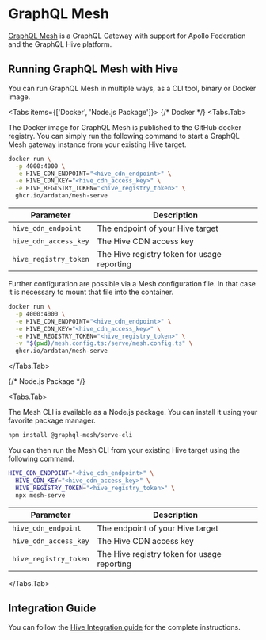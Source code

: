 
# GraphQL Mesh

[GraphQL Mesh](https://the-guild.dev/graphql/mesh) is a GraphQL Gateway with support for Apollo
Federation and the GraphQL Hive platform.

## Running GraphQL Mesh with Hive

You can run GraphQL Mesh in multiple ways, as a CLI tool, binary or Docker image.

<Tabs items={['Docker', 'Node.js Package']}>
  {/* Docker */}
  <Tabs.Tab>

The Docker image for GraphQL Mesh is published to the GitHub docker registry. You can simply run the
following command to start a GraphQL Mesh gateway instance from your existing Hive target.

```sh
docker run \
  -p 4000:4000 \
  -e HIVE_CDN_ENDPOINT="<hive_cdn_endpoint>" \
  -e HIVE_CDN_KEY="<hive_cdn_access_key>" \
  -e HIVE_REGISTRY_TOKEN="<hive_registry_token>" \
  ghcr.io/ardatan/mesh-serve
```

| Parameter             | Description                                 |
| --------------------- | ------------------------------------------- |
| `hive_cdn_endpoint`   | The endpoint of your Hive target            |
| `hive_cdn_access_key` | The Hive CDN access key                     |
| `hive_registry_token` | The Hive registry token for usage reporting |

Further configuration are possible via a Mesh configuration file. In that case it is necessary to
mount that file into the container.

```sh filename="Run Mesh Gateway with Configuration File"
docker run \
  -p 4000:4000 \
  -e HIVE_CDN_ENDPOINT="<hive_cdn_endpoint>" \
  -e HIVE_CDN_KEY="<hive_cdn_access_key>" \
  -e HIVE_REGISTRY_TOKEN="<hive_registry_token>" \
  -v "$(pwd)/mesh.config.ts:/serve/mesh.config.ts" \
  ghcr.io/ardatan/mesh-serve
```

  </Tabs.Tab>

{/* Node.js Package */}

  <Tabs.Tab>

The Mesh CLI is available as a Node.js package. You can install it using your favorite package
manager.

```sh npm2yarn
npm install @graphql-mesh/serve-cli
```

You can then run the Mesh CLI from your existing Hive target using the following command.

```sh filename="Run Mesh Gateway"
HIVE_CDN_ENDPOINT="<hive_cdn_endpoint>" \
  HIVE_CDN_KEY="<hive_cdn_access_key>" \
  HIVE_REGISTRY_TOKEN="<hive_registry_token>" \
  npx mesh-serve
```

| Parameter             | Description                                 |
| --------------------- | ------------------------------------------- |
| `hive_cdn_endpoint`   | The endpoint of your Hive target            |
| `hive_cdn_access_key` | The Hive CDN access key                     |
| `hive_registry_token` | The Hive registry token for usage reporting |

  </Tabs.Tab>
</Tabs>

## Integration Guide

You can follow the [Hive Integration guide](https://the-guild.dev/graphql/mesh/docs/guides/hive) for
the complete instructions.
